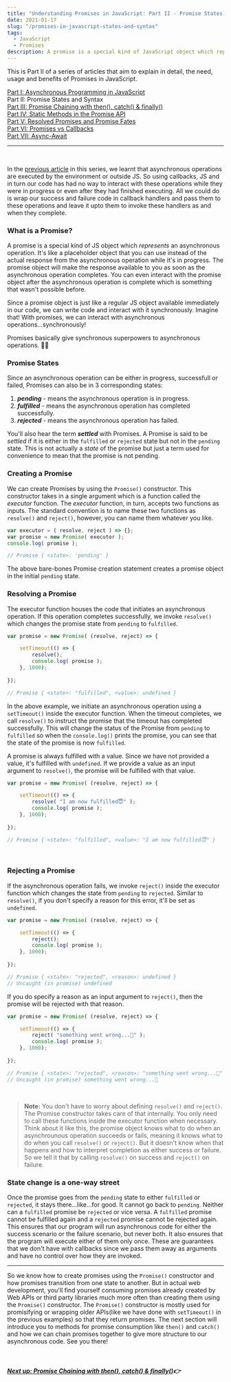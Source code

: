 ```yaml
---
title: "Understanding Promises in JavaScript: Part II - Promise States and Syntax"
date: 2021-01-17
slug: "/promises-in-javascript-states-and-syntax"
tags:
  - JavaScript
  - Promises
description: A promise is a special kind of JavaScript object which represents an asynchronous operation. Here is an in-depth tutorial on how Promises work, how to create them and more.
---
```

This is Part II of a series of articles that aim to explain in detail, the need, usage and benefits of Promises in JavaScript.

[Part I:  Asynchronous Programming in JavaScript](/promises-in-javascript-asynchronous-programming)   
Part II: Promise States and Syntax  
[Part III: Promise Chaining with then(), catch() & finally()](/promises-in-javascript-promise-chaining-then-catch-finally)  
[Part IV: Static Methods in the Promise API](/promises-in-javascript-static-methods)   
[Part V: Resolved Promises and Promise Fates](/promises-in-javascript-resolved-promise-fates)  
[Part VI: Promises vs Callbacks](/promises-vs-callbacks-in-javascript)  
[Part VII: Async-Await](/promises-in-javascript-async-await)  

---
<br/>

In the [previous article](/promises-in-javascript-asynchronous-programming) in this series, we learnt that asynchronous operations are executed by the environment or outside JS. So using callbacks, JS and in turn our code has had no way to interact with these operations while they were in progress or even after they had finished executing. All we could do is wrap our success and failure code in callback handlers and pass them to these operations and leave it upto them to invoke these handlers as and when they complete.

### What is a Promise?
A promise is a special kind of JS object which *represents* an asynchronous operation. It's like a placeholder object that you can use instead of the actual response from the asynchronous operation while it's in progress. The promise object will make the response available to you as soon as the asynchronous operation completes. You can even interact with the promise object after the asynchronous operation is complete which is something that wasn't possible before.

Since a promise object is just like a regular JS object available immediately in our code, we can write code and interact with it synchronously. Imagine that! With promises, we can interact with asynchronous operations...synchronously! 

Promises basically give synchronous superpowers to asynchronous operations. 🦸‍♂️ 

### Promise States

Since an asynchronous operation can be either in progress, successfull or failed, Promises can also be in 3 corresponding states:
1. ***pending*** - means the asynchronous operation is in progress.
2. ***fulfilled*** - means the asynchronous operation has completed successfully.
3. ***rejected*** - means the asynchronous operation has failed.

You'll also hear the term ***settled*** with Promises. A Promise is said to be *settled* if it is either in the `fulfilled` or `rejected` state but not in the `pending` state. This is not actually a *state* of the promise but just a term used for convenience to mean that the promise is not pending.

### Creating a Promise
We can create Promises by using the `Promise()` constructor. This constructor takes in a single argument which is a function called the *executor* function. The *executor* function, in turn, accepts two functions as inputs. The standard convention is to name these two functions as `resolve()` and `reject()`, however, you can name them whatever you like. 

```js
var executor = ( resolve, reject ) => {};
var promise = new Promise( executor );
console.log( promise );

// Promise { <state>: 'pending' }
```

The above bare-bones Promise creation statement creates a promise object in the initial `pending` state.

### Resolving a Promise
The executor function houses the code that initiates an asynchronous operation. If this operation completes successfully, we invoke `resolve()` which changes the promise state from `pending` to `fulfilled`. 
```js
var promise = new Promise( (resolve, reject) => {

    setTimeout(() => {
        resolve();
        console.log( promise );
    }, 1000);
    
});

// Promise { <state>: "fulfilled", <value>: undefined }
```
In the above example, we initiate an asynchronous operation using a `setTimeout()` inside the executor function. When the timeout completes, we call `resolve()` to instruct the promise that the timeout has completed successfully. This will change the status of the Promise from `pending` to `fulfilled` so when the `console.log()` prints the promise, you can see that the state of the promise is now `fulfilled`.

A promise is always fulfilled with a value. Since we have not provided a value, it's fulfilled with `undefined`. If we provide a value as an input argument to `resolve()`, the promise will be fulfilled with that value. 
```js
var promise = new Promise( (resolve, reject) => {

    setTimeout(() => {
        resolve( "I am now fulfilled😇" );
        console.log( promise );
    }, 1000);
    
});

// Promise { <state>: "fulfilled", <value>: "I am now fulfilled😇" }
```
<br/>

### Rejecting a Promise
If the asynchronous operation fails, we invoke `reject()` inside the executor function which changes the state from `pending` to `rejected`. Similar to `resolve()`, if you don't specify a reason for this error, it'll be set as `undefined`.
```js
var promise = new Promise( (resolve, reject) => {

    setTimeout(() => {
        reject();
        console.log( promise );
    }, 1000);
    
});

// Promise { <state>: "rejected", <reason>: undefined }
// Uncaught (in promise) undefined
```

If you do specify a reason as an input argument to `reject()`, then the promise will be rejected with that reason.

```js
var promise = new Promise( (resolve, reject) => {

    setTimeout(() => {
        reject( "something went wrong...💩" );
        console.log( promise );
    }, 1000);
    
});

// Promise { <state>: "rejected", <reason>: "something went wrong...💩" }
// Uncaught (in promise) something went wrong...💩
```

<br/>

>**Note:** You don't have to worry about defining `resolve()` and `reject()`. The Promise constructor takes care of that internally. You only need to call these functions inside the executor function when necessary. Think about it like this, the promise object knows what to do when an asynchrounous operation succeeds or fails, meaning it knows what to do when you call `resolve()` or `reject()`. But it doesn't know when that happens and how to interpret completion as either success or failure. So we tell it that by calling `resolve()` on success and `reject()` on failure.

### State change is a one-way street
Once the promise goes from the `pending` state to either `fulfilled` or `rejected`, it stays there...like...for good. It cannot go back to `pending`. Neither can a `fulfilled` promise be `rejected` or vice versa. A `fulfilled` promise cannot be fulfilled again and a `rejected` promise cannot be rejected again. This ensures that our program will run asynchronous code for either the success scenario or the failure scenario, but never both. It also ensures that the program will execute either of them only once. These are guarantees that we don't have with callbacks since we pass them away as arguments and have no control over how they are invoked.

---

So we know how to create promises using the `Promise()` constructor and how promises transition from one state to another. But in actual web development, you'll find yourself consuming promises already created by Web APIs or third party libraries much more often than creating them using the `Promise()` constructor. The `Promise()` constructor is mostly used for promisifying or wrapping older APIs(like we have done with `setTimeout()` in the previous examples) so that they return promises. The next section will introduce you to methods for promise consumption like `then()` and `catch()` and how we can chain promises together to give more structure to our asynchronous code. See you there!

<br />

##### [Next up: Promise Chaining with then(), catch() & finally()](/promises-in-javascript-promise-chaining-then-catch-finally)👉